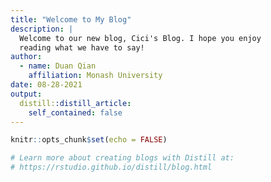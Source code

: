 ```yaml
---
title: "Welcome to My Blog"
description: |
  Welcome to our new blog, Cici's Blog. I hope you enjoy 
  reading what we have to say!
author:
  - name: Duan Qian
    affiliation: Monash University
date: 08-28-2021
output:
  distill::distill_article:
    self_contained: false
---
```


```r
knitr::opts_chunk$set(echo = FALSE)

# Learn more about creating blogs with Distill at:
# https://rstudio.github.io/distill/blog.html

```



